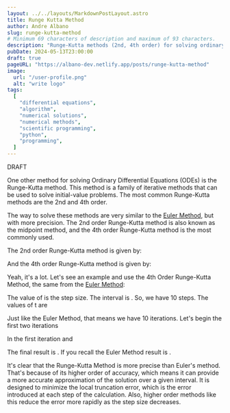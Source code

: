 ```yaml
---
layout: ../../layouts/MarkdownPostLayout.astro
title: Runge Kutta Method
author: Andre Albano
slug: runge-kutta-method
# Minimum 69 characters of description and maximum of 93 characters.
description: "Runge-Kutta methods (2nd, 4th order) for solving ordinary differential equations."
pubDate: 2024-05-13T23:00:00
draft: true
pageURL: "https://albano-dev.netlify.app/posts/runge-kutta-method"
image:
  url: "/user-profile.png"
  alt: "write logo"
tags:
  [
    "differential equations",
    "algorithm",
    "numerical solutions",
    "numerical methods",
    "scientific programming",
    "python",
    "programming",
  ]
---
```



DRAFT

One other method for solving Ordinary Differential Equations (ODEs)
is the Runge-Kutta method. This method is a family of iterative methods
that can be used to solve initial-value problems. The most common Runge-Kutta methods
are the 2nd and 4th order.

The way to solve these methods are very similar to the [Euler Method](/posts/euler-method-ode),
but with more precision. The 2nd order Runge-Kutta method is also known
as the midpoint method, and the 4th order Runge-Kutta method is the most 
commonly used.

The 2nd order Runge-Kutta method is given by:

<LatexCenter f="
w_{0} = \alpha \\
w_{i+1} = w_{i} + h f(t_{i} + \frac{h}{2}, w_{i} + \frac{h}{2} f(t_{i}, w_{i}))
" />

And the 4th order Runge-Kutta method is given by:

<LatexCenter f="
w_{0} = \alpha \\
k_{1} = h f(t_{i}, w_{i}) \\
k_{2} = h f(t_{i} + \frac{h}{2}, w_{i} + \frac{k_{1}}{2}) \\
k_{3} = h f(t_{i} + \frac{h}{2}, w_{i} + \frac{k_{2}}{2}) \\
k_{4} = h f(t_{i+1} + h, w_{i} + k_{3}) \\
w_{i+1} = w_{i} + \frac{1}{6}(k_{1} + 2k_{2} + 2k_{3} + k_{4})
" />

Yeah, it's a lot. Let's see an example and use the 4th Order Runge-Kutta Method,
the same from the [Euler Method](/posts/euler-method-ode):

<LatexCenter f="y' = y - t^{2} + 1; \ 0 \le t \le 2;\ y(0) = 0.5;\ h = 0.2" />

The value of <Latex f="h" /> is the step size. The interval is <Latex f="[0, 2]" />.
So, we have 10 steps. The values of t are <Latex f="t_{0} = 0.0,\ t_{1} = 0.2,\ t_{2} = 0.4, ...,\ t_{8} = 1.6,\ t_{9} = 1.8" />

Just like the Euler Method, that means we have 10 iterations. Let's begin the first two iterations

<LatexCenter f="w_{0} = 0.5" />
In the first iteration <Latex f="w_{i} = 0" /> and <Latex f="t_{i} = 0.0" />
<LatexCenter f="
w_{1}: \begin{cases}
K_{1} = 0.2 \cdot (0.5 - 0.0^{2} + 1);\ K_{1} =  0.3\\
K_{2} = 0.2 \cdot (0.5 + \frac{0.3}{2} - (0 + \frac{0.2}{2})^{2} + 1) ;\ K_{2} = 0.328 \\
K_{3} = 0.2 \cdot (0.5 + \frac{0.328}{2} - (0 + \frac{0.2}{2})^{2} + 1) ;\ K_{3} = 0.3308 \\
K_{4} = 0.2 \cdot ((0.5 + 0.3308) - (0.2)^{2} + 1) ;\ K_{4} = 0.3581 \\
\end{cases} \\
w_{1} = 0.5 + \frac{(0.3 + 2\cdot 0.328 + 2\cdot 0.3308 + 0.3581)}{6} = 0.8292
" />
<LatexCenter f="
w_{2}: \begin{cases}
K_{1} = 0.2 \cdot (0.8292 - 0.2^{2} + 1);\ K_{1} =  0.3578 \\
K_{2} = 0.2 \cdot (0.8292 + \frac{0.3578}{2} - (0.2 + \frac{0.2}{2})^{2} + 1) ;\ K_{2} = 0.3836 \\
K_{3} = 0.2 \cdot (0.8292 + \frac{0.3836}{2} - (0.2 + \frac{0.2}{2})^{2} + 1) ;\ K_{3} = 0.3862 \\
K_{4} = 0.2 \cdot ((0.8292 + 0.3862) - (0.4)^{2} + 1) ;\ K_{4} = 0.4111  \\
\end{cases} \\
w_{2} = 0.8292 + \frac{(0.3578 + 2\cdot 0.3836 + 2\cdot 0.3862 + 0.4111)}{6} = 1.2140
" />
<LatexCenter f="\vdots" />
<LatexCenter f="
w_{10}: \begin{cases}
K_{1} = 0.2 \cdot (4.8150 - 1.8^{2} + 1);\ K_{1} =  0.5150 \\
K_{2} = 0.2 \cdot (4.8150 + \frac{0.5150}{2} - (1.8 + \frac{0.2}{2})^{2} + 1) ;\ K_{2} = 0.4925 \\
K_{3} = 0.2 \cdot (4.8150 + \frac{0.4925}{2} - (1.8 + \frac{0.2}{2})^{2} + 1) ;\ K_{3} = 0.4902 \\
K_{4} = 0.2 \cdot ((4.8150 + 0.4902) - (2.0)^{2} + 1) ;\ K_{4} = 0.4610  \\
\end{cases} \\
w_{10} = 4.8150 + \frac{(0.5150 + 2\cdot 0.4925 + 2\cdot 0.4902 + 0.4610)}{6} = 5.3053
" />

The final result is <Latex f="y_{rk}(2) = 5.3053" />. If you recall the Euler Method result is
<Latex f="y_{e}(2) = 4.8657" />.

It's clear that the Runge-Kutta Method is more precise than Euler's method. That's because
of its higher order of accuracy, which means it can provide a more accurate approximation of the solution
over a given interval. It is designed to minimize the local truncation error, which is
the error introduced at each step of the calculation. Also, higher order methods like this reduce the error
more rapidly as the step size decreases.

